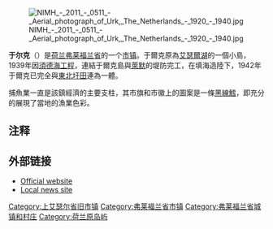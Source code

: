{{Unreferenced|time=2018-08-23T12:43:33+00:00}}
{{noteTA|G1=荷兰地名}}
{{Infobox settlement
|native_name = Urk
|name=于尔克
| image_skyline           = Urk harbor.jpg
| imagesize               = 250px
| image_caption           = 于尔克碼頭
| image_flag              = Urker vlag met schelvis 25-12-2016.svg
| flag_size               = 120px
| flag_alt                = Flag of Urk
| image_seal              = 
| seal_size               = 
| seal_alt                = 
| image_shield            = Urk.svg
| shield_size             = 80px
| shield_alt              = Coat of arms of Urk
|image_map = LocatieUrk.png
|mapsize = 250px
|coordinates_region = NL
|subdivision_type = 国家
|subdivision_name = [[荷兰|荷兰]]
|subdivision_type1 = 省份
|subdivision_name1 = [[弗莱福兰省|弗莱福兰省]]
|area_footnotes = (2006)
|area_total_km2 = 109.90
|area_land_km2 = 11.54
|area_water_km2 = 98.37
|population_as_of = 2007年1月1日
|population_note = 来源：[[Statistics_Netherlands|CBS]], [http://statline.cbs.nl/ Statline].
|settlement_type = [[市镇_(荷兰)|市镇]]
|population_total = 17589
|population_density_km2 = 1524
|timezone = [[Central_European_Time|CET]]
|utc_offset = +1
|timezone_DST = [[Central_European_Summer_Time|CEST]]
|utc_offset_DST = +2
|latd=52|latm=40|lats=|latNS=N
|longd=5|longm=36|longs=|longEW=E
}}

[[File:NIMH_-_2011_-_0511_-_Aerial_photograph_of_Urk,_The_Netherlands_-_1920_-_1940.jpg|thumb]]

'''于尔克'''（{{lang-nl|Urk}}）是[[荷兰|荷兰]][[弗莱福兰省|弗莱福兰省]]的一个[[市镇_(荷兰)|市镇]]。于爾克原為[[艾瑟爾湖|艾瑟爾湖]]的一個小島，1939年因[[須德海工程|須德海工程]]，連結于爾克島與[[萊默|萊默]]的堤防完工，在填海造陸下，1942年于爾克已完全與[[東北圩田|東北圩田]]連為一體。

捕魚業一直是該鎮經濟的主要支柱，其市旗和市徽上的圖案是一條[[黑線鱈|黑線鱈]]，即充分的展現了當地的漁業色彩。

==注释==
{{reflist}}

== 外部链接 ==
{{Commons category|Urk}}
* [http://www.urk.nl Official website]{{Wayback|url=http://www.urk.nl/ |date=20201101070531 }}
* [http://www.opurk.nl Local news site]{{Wayback|url=http://www.opurk.nl/ |date=20140109110916 }}

{{Flevoland Province}}

{{Coord|52|40|N|5|36|E|region:NL_type:city|display=title}}

[[Category:上艾瑟尔省旧市镇|Category:上艾瑟尔省旧市镇]]
[[Category:弗莱福兰省市镇|Category:弗莱福兰省市镇]]
[[Category:弗莱福兰省城镇和村庄|Category:弗莱福兰省城镇和村庄]]
[[Category:荷兰原岛屿|Category:荷兰原岛屿]]